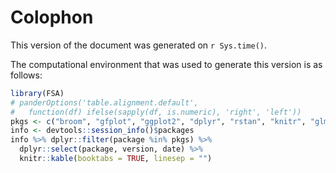 \clearpage

# Colophon {-}

This version of the document was generated on `r Sys.time()`.

The computational environment that was used to generate this version is as follows:

```r
library(FSA)
# panderOptions('table.alignment.default',
#   function(df) ifelse(sapply(df, is.numeric), 'right', 'left'))
pkgs <- c("broom", "gfplot", "ggplot2", "dplyr", "rstan", "knitr", "glmmTMB", "TMB")
info <- devtools::session_info()$packages
info %>% dplyr::filter(package %in% pkgs) %>%
  dplyr::select(package, version, date) %>% 
  knitr::kable(booktabs = TRUE, linesep = "")
```
